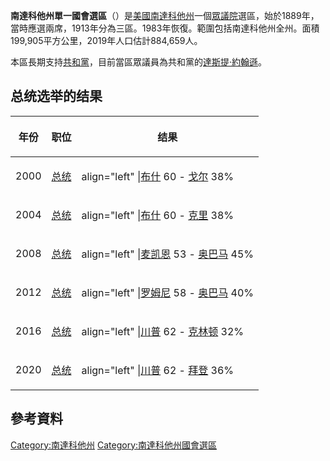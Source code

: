 {{expand language|1=en|time=2019-03-30T03:07:07+00:00}}
{{unreferenced|time=2019-03-30T03:07:07+00:00}}
{{Infobox U.S. congressional district
| state = 南达科他州
| district number = AL
| image name = SD-AtLarge.gif
| image width = 280
| image caption = 
| representative = [[達斯提·約翰遜|達斯提·約翰遜]]
| party = 共和党
| residence = 米切尔
| english area = 75,885
| percent urban = 55.8
| percent rural = 44.2
| population = 884,659<ref>{{cite web|url=https://www.census.gov/mycd/?st=46|title=My Congressional District|first=Center for New Media & Promotion (CNMP), US Census|last=Bureau|website=census.gov|access-date=24 May 2020|archive-date=2019-02-02|archive-url=https://web.archive.org/web/20190202174651/https://www.census.gov/mycd/?st=46|dead-url=no}}</ref>
| population year = 2019
| median income = $59,533<ref>{{Cite web |url=https://www.census.gov/mycd/?st=46 |title=存档副本 |access-date=2021-12-02 |archive-date=2019-02-02 |archive-url=https://web.archive.org/web/20190202174651/https://www.census.gov/mycd/?st=46 |dead-url=no }}</ref>
|percent white = 82.9
|percent hispanic = 3.4
|percent black = 1.7
|percent asian = 1.3
|percent more than one race = 2.3
|percent other race = 8.5
| percent blue collar = 
| percent white collar = 
| percent gray collar = 
| cpvi  = R+16<ref name=Cook>{{cite web|url=https://cookpolitical.com/analysis/national/pvi/introducing-2021-cook-political-report-partisan-voter-index|title=Introducing the 2021 Cook Political Report Partisan Voter Index|publisher=The Cook Political Report|date=April 15, 2021|access-date=April 15, 2021|archive-date=2021-04-15|archive-url=https://web.archive.org/web/20210415113658/https://cookpolitical.com/analysis/national/pvi/introducing-2021-cook-political-report-partisan-voter-index|dead-url=no}}</ref>
| created = 
}}
'''南達科他州單一國會選區'''（{{lang-en|South Dakota's At-large congressional district}}）是[[美國|美國]][[南達科他州|南達科他州]]一個[[美國眾議院|眾議院]]選區，始於1889年，當時應選兩席，1913年分為三區。1983年恢復。範圍包括南達科他州全州。面積199,905平方公里，2019年人口估計884,659人。

本區長期支持[[共和黨_(美國)|共和黨]]，目前當區眾議員為共和黨的[[達斯提·約翰遜|達斯提·約翰遜]]。
== 总统选举的结果 ==
{| class=wikitable
|-
! 年份
! 职位
! 结果
|-
| 2000
| [[2000年美国总统选举|总统]]
| align="left" {{party shading/Republican}}|[[乔治·沃克·布什|布什]] 60 - [[艾爾·高爾|戈尔]] 38%
|-
| 2004
| [[2004年美国总统选举|总统]]
| align="left" {{party shading/Republican}}|[[乔治·沃克·布什|布什]] 60 - [[约翰·福布斯·克里|克里]] 38%
|-
| 2008
| [[2008年美国总统选举|总统]]
| align="left" {{party shading/Republican}}|[[John_McCain|麦凯恩]] 53 - [[Barack_Obama|奥巴马]] 45%
|-
| 2012
| [[2012年美国总统选举|总统]]
| align="left" {{party shading/Republican}}|[[Mitt_Romney|罗姆尼]] 58 - [[Barack_Obama|奥巴马]] 40%
|-
| 2016
| [[2016年美国总统选举|总统]]
| align="left" {{party shading/Republican}}|[[Donald_Trump|川普]] 62 - [[Hillary_Clinton|克林顿]] 32%
|-
| 2020
| [[2020年美国总统选举|总统]]
| align="left" {{party shading/Republican}}|[[Donald_Trump|川普]] 62 - [[Joe_Biden|拜登]] 36%
|}

==參考資料==
{{reflist}}

[[Category:南達科他州|Category:南達科他州]]
[[Category:南達科他州國會選區|Category:南達科他州國會選區]]